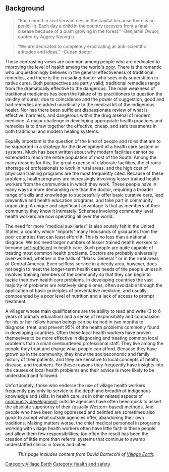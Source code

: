 == Background ==
<blockquote>"Each month a civil servant dies in the capital because there is no penicillin. Each day a child in the country recovers from a fatal disease because of a plant growing in the forest." -Benjamin Owuor, quoted by Aggrey Nyong'o</blockquote>

<blockquote>"We are dedicated to completely eradicating all anti-scientific attitudes and ideas." -Cuban doctor</blockquote>

These contrasting views are common among people who are dedicated to improving the level of health among the world's [[poor]]. There is the romantic who unquestioningly believes in the general effectiveness of traditional remedies, and there is the crusading doctor who sees only superstition in native cures. Both perspectives are partly valid; traditional remedies range from the dramatically effective to the dangerous. The main weakness of traditional medicines has been the failure of its practitioners to question the validity of cures; due to coincidence and the power of suggestion, good and bad remedies are added uncritically to the medical kit of the indigenous healer. Nor has there been sufficient dispassionate review of what is effective, harmless, and dangerous within the drug arsenal of modern medicine. A major challenge in developing appropriate health practices and remedies is to draw together the effective, cheap, and safe treatments in both traditional and modern healing systems.

Equally important is the question of the kind of people and roles that are to be supported in a strategy for the development of a health care system or systems. Much has been written about why modern facilities cannot be extended to reach the entire population of most of the South. Among the many reasons for this, the great expense of elaborate facilities, the chronic shortage of professionals to work in rural areas, and the high cost of physician training programs are the most frequently cited. Because of these problems, health programs are increasingly involving lesser trained health workers from the communities in which they work. These people have in many ways a more demanding role than the doctor, requiring a broader range of skills and knowledge to successfully offer basic curative care, lead preventive and health education programs, and take part in community organizing. A unique and significant advantage Is that as members of their community they know it intimately. Schemes involving community level health workers are now operating all over the world.

The need for more "medical auxiliaries" is also acutely felt in the United States, a country which "imports" many thousands of graduates from the poor countries that can least afford it. This is no less than a national disgrace. We too need larger numbers of lesser trained health workers to become [[self-sufficient]] in health care. Such people are quite capable of treating most common health problems. Doctors are probably universally over-worked, whether in the halls of "Mass. General " or in the rural areas of Central America. Even selfless service in a needy area, however, does not begin to meet the longer-term health care needs of the people unless it involves training members of the community so that they can begin to tackle their own health care problems. In developing countries the vast majority of problems are relatively simple ones, often avoidable through the application of basic principles of preventative medicine, and usually compounded by a poor level of nutrition and a lack of access to prompt treatment.

A villager whose main qualifications are the ability to read and write (3 to 6 years of primary education) and a sense of responsibility and compassion for his or her fellow human beings can be trained in two months to diagnose, treat, and prevent 95% of the health problems commonly found in developing countries. Often these local health workers have proven themselves to be more effective in diagnosing and treating common local problems than a small overburdened professional staff. They live among the people they treat and charge what people can afford. Because they have grown up in the community, they know the socioeconomic and family history of their patients, and they are sensitive to local concepts of health, disease, and treatment. For these reasons they frequently have insights into the causes of local health problems and their advice is more likely to be understood and followed.

Unfortunately, those who endorse the use of village health workers frequently pay only lip service to the depth and breadth of indigenous knowledge and skills. In health care, as in other related aspects of [[community development]], outside agencies have often been quick to assert the absolute superiority of their (usually Western-based) methods. And people who have been long oppressed and belittled are sometimes also quick to accept what outside agencies offer, abandoning their own traditions. Making matters worse, the chief medical personnel in programs working with village health workers often have little faith in these people and allow them few responsibilities; too often the result has been the creation of little more than referral systems that continue to swamp understaffed clinics in towns and cities.





:''This page includes content from David Bartecchi of [[Village Earth]].''

[[Category:Village Earth]]
[[Category:Health and safety]]